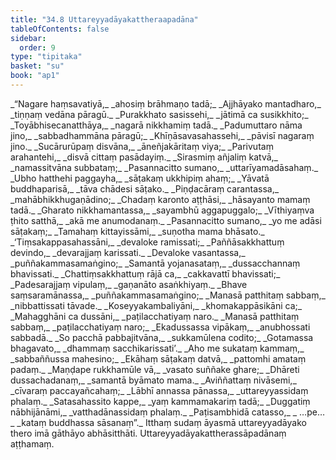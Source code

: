 ```yaml
---
title: "34.8 Uttareyyadāyakattheraapadāna"
tableOfContents: false
sidebar:
  order: 9
type: "tipitaka"
basket: "su"
book: "ap1"
---
```



<DynamicBreadcrumb />

<Division number="90" book="ap1">

<Paragraph number="3818" type="verses" book="ap1">
_“Nagare haṃsavatiyā,_  
_ahosiṃ brāhmaṇo tadā;_  
_Ajjhāyako mantadharo,_  
_tiṇṇaṃ vedāna pāragū._  

</Paragraph>

</Division>
<Division number="91" book="ap1">

<Paragraph number="3819" type="verses" book="ap1">
_Purakkhato sasissehi,_  
_jātimā ca susikkhito;_  
_Toyābhisecanatthāya,_  
_nagarā nikkhamiṃ tadā._  

</Paragraph>

</Division>
<Division number="92" book="ap1">

<Paragraph number="3820" type="verses" book="ap1">
_Padumuttaro nāma jino,_  
_sabbadhammāna pāragū;_  
_Khīṇāsavasahassehi,_  
_pāvisī nagaraṃ jino._  

</Paragraph>

</Division>
<Division number="93" book="ap1">

<Paragraph number="3821" type="verses" book="ap1">
_Sucārurūpaṃ disvāna,_  
_āneñjakāritaṃ viya;_  
_Parivutaṃ arahantehi,_  
_disvā cittaṃ pasādayiṃ._  

</Paragraph>

</Division>
<Division number="94" book="ap1">

<Paragraph number="3822" type="verses" book="ap1">
_Sirasmiṃ añjaliṃ katvā,_  
_namassitvāna subbataṃ;_  
_Pasannacitto sumano,_  
_uttarīyamadāsahaṃ._  

</Paragraph>

</Division>
<Division number="95" book="ap1">

<Paragraph number="3823" type="verses" book="ap1">
_Ubho hatthehi paggayha,_  
_sāṭakaṃ ukkhipiṃ ahaṃ;_  
_Yāvatā buddhaparisā,_  
_tāva chādesi sāṭako._  

</Paragraph>

</Division>
<Division number="96" book="ap1">

<Paragraph number="3824" type="verses" book="ap1">
_Piṇḍacāraṃ carantassa,_  
_mahābhikkhugaṇādino;_  
_Chadaṃ karonto aṭṭhāsi,_  
_hāsayanto mamaṃ tadā._  

</Paragraph>

</Division>
<Division number="97" book="ap1">

<Paragraph number="3825" type="verses" book="ap1">
_Gharato nikkhamantassa,_  
_sayambhū aggapuggalo;_  
_Vīthiyaṃva ṭhito satthā,_  
_akā me anumodanaṃ._  

</Paragraph>

</Division>
<Division number="98" book="ap1">

<Paragraph number="3826" type="verses" book="ap1">
_Pasannacitto sumano,_  
_yo me adāsi sāṭakaṃ;_  
_Tamahaṃ kittayissāmi,_  
_suṇotha mama bhāsato._  

</Paragraph>

</Division>
<Division number="99" book="ap1">

<Paragraph number="3827" type="verses" book="ap1">
_‘Tiṃsakappasahassāni,_  
_devaloke ramissati;_  
_Paññāsakkhattuṃ devindo,_  
_devarajjaṃ karissati._  

</Paragraph>

</Division>
<Division number="100" book="ap1">

<Paragraph number="3828" type="verses" book="ap1">
_Devaloke vasantassa,_  
_puññakammasamaṅgino;_  
_Samantā yojanasataṃ,_  
_dussacchannaṃ bhavissati._  

</Paragraph>

</Division>
<Division number="101" book="ap1">

<Paragraph number="3829" type="verses" book="ap1">
_Chattiṃsakkhattuṃ rājā ca,_  
_cakkavattī bhavissati;_  
_Padesarajjaṃ vipulaṃ,_  
_gaṇanāto asaṅkhiyaṃ._  

</Paragraph>

</Division>
<Division number="102" book="ap1">

<Paragraph number="3830" type="verses" book="ap1">
_Bhave saṃsaramānassa,_  
_puññakammasamaṅgino;_  
_Manasā patthitaṃ sabbaṃ,_  
_nibbattissati tāvade._  

</Paragraph>

</Division>
<Division number="103" book="ap1">

<Paragraph number="3831" type="verses" book="ap1">
_Koseyyakambaliyāni,_  
_khomakappāsikāni ca;_  
_Mahagghāni ca dussāni,_  
_paṭilacchatiyaṃ naro._  

</Paragraph>

</Division>
<Division number="104" book="ap1">

<Paragraph number="3832" type="verses" book="ap1">
_Manasā patthitaṃ sabbaṃ,_  
_paṭilacchatiyaṃ naro;_  
_Ekadussassa vipākaṃ,_  
_anubhossati sabbadā._  

</Paragraph>

</Division>
<Division number="105" book="ap1">

<Paragraph number="3833" type="verses" book="ap1">
_So pacchā pabbajitvāna,_  
_sukkamūlena codito;_  
_Gotamassa bhagavato,_  
_dhammaṃ sacchikarissati’._  

</Paragraph>

</Division>
<Division number="106" book="ap1">

<Paragraph number="3834" type="verses" book="ap1">
_Aho me sukataṃ kammaṃ,_  
_sabbaññussa mahesino;_  
_Ekāhaṃ sāṭakaṃ datvā,_  
_pattomhi amataṃ padaṃ._  

</Paragraph>

</Division>
<Division number="107" book="ap1">

<Paragraph number="3835" type="verses" book="ap1">
_Maṇḍape rukkhamūle vā,_  
_vasato suññake ghare;_  
_Dhāreti dussachadanaṃ,_  
_samantā byāmato mama._  

</Paragraph>

</Division>
<Division number="108" book="ap1">

<Paragraph number="3836" type="verses" book="ap1">
_Aviññattaṃ nivāsemi,_  
_cīvaraṃ paccayañcahaṃ;_  
_Lābhī annassa pānassa,_  
_uttareyyassidaṃ phalaṃ._  

</Paragraph>

</Division>
<Division number="109" book="ap1">

<Paragraph number="3837" type="verses" book="ap1">
_Satasahassito kappe,_  
_yaṃ kammamakariṃ tadā;_  
_Duggatiṃ nābhijānāmi,_  
_vatthadānassidaṃ phalaṃ._  

</Paragraph>

</Division>
<Division number="110" book="ap1">

<Paragraph number="3838" type="verses" book="ap1">
_Paṭisambhidā catasso,_  
_ …pe… _  
_kataṃ buddhassa sāsanaṃ”._  

</Paragraph>

<Paragraph number="3839" book="ap1">
Itthaṃ sudaṃ āyasmā uttareyyadāyako thero imā gāthāyo abhāsitthāti.

</Paragraph>
</Division>

<Paragraph number="3840" type="center" book="ap1">
Uttareyyadāyakattherassāpadānaṃ aṭṭhamaṃ.
</Paragraph>